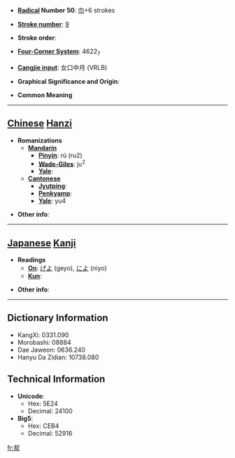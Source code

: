 * '''[[Wiktionary:Chinese radical index| Radical]] Number 50''': [[Wiktionary:Chinese radical index 巾|巾]]+6 strokes

* '''[[Wiktionary:Chinese total strokes index|Stroke number]]''': [[Wiktionary:Chinese total strokes index 9|9]]

* '''Stroke order''': 

* '''[[Wiktionary:Chinese four corner index|Four-Corner System]]''': 4622<sub>7</sub>

* '''[[Wiktionary:Chinese Cangjie index|Cangjie input]]''': 女口中月 (VRLB)

* '''Graphical Significance and Origin''': 

* '''Common Meaning'''

----

== [[Chinese]] [[Hanzi]] ==

* '''Romanizations'''
** '''[[Mandarin]]'''
*** '''[[Pinyin]]''': rú (ru2)
*** '''[[Wade-Giles]]''': ju<sup>2</sup>
*** '''[[Yale]]''': 
** '''[[Cantonese]]'''
*** '''[[Jyutping]]''':
*** '''[[Penkyamp]]''': 
*** '''[[Yale]]''': yu4

* '''Other info''': 

----

== [[Japanese]] [[Kanji]] ==

* '''Readings'''
** '''[[On]]''': [[げよ]] (geyo), [[によ]] (niyo)
** '''[[Kun]]''': 

* '''Other info''':  

----

== Dictionary Information ==

* KangXi: 0331.090
* Morobashi: 08884
* Dae Jaweon: 0636.240
* Hanyu Da Zidian: 10738.080

== Technical Information ==

* '''Unicode''':
** Hex: 5E24
** Decimal: 24100
* '''Big5''':
** Hex: CEB4
** Decimal: 52916

[[fr:帤]]